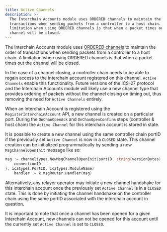 ```yaml
---
title: Active Channels
description: >-
  The Interchain Accounts module uses ORDERED channels to maintain the order of
  transactions when sending packets from a controller to a host chain. A
  limitation when using ORDERED channels is that when a packet times out the
  channel will be closed.
---
```

The Interchain Accounts module uses [ORDERED channels](https://github.com/cosmos/ibc/tree/master/spec/core/ics-004-channel-and-packet-semantics#ordering) to maintain the order of transactions when sending packets from a controller to a host chain. A limitation when using ORDERED channels is that when a packet times out the channel will be closed.

In the case of a channel closing, a controller chain needs to be able to regain access to the interchain account registered on this channel. `Active Channels` enable this functionality. Future versions of the ICS-27 protocol and the Interchain Accounts module will likely use a new
channel type that provides ordering of packets without the channel closing on timing out, thus removing the need for `Active Channels` entirely.

When an Interchain Account is registered using the `RegisterInterchainAccount` API, a new channel is created on a particular port. During the `OnChanOpenAck` and `OnChanOpenConfirm` steps (controller & host chain) the `Active Channel` for this interchain account
is stored in state.

It is possible to create a new channel using the same controller chain portID if the previously set `Active Channel` is now in a `CLOSED` state. This channel creation can be initialized programmatically by sending a new `MsgChannelOpenInit` message like so:

```go
msg := channeltypes.NewMsgChannelOpenInit(portID, string(versionBytes), channeltypes.ORDERED, []string{
    connectionID
}, icatypes.PortID, icatypes.ModuleName)
    handler := k.msgRouter.Handler(msg)
```

Alternatively, any relayer operator may initiate a new channel handshake for this interchain account once the previously set `Active Channel` is in a `CLOSED` state. This is done by initiating the channel handshake on the controller chain using the same portID associated with the interchain account in question.

It is important to note that once a channel has been opened for a given Interchain Account, new channels can not be opened for this account until the currently set `Active Channel` is set to `CLOSED`.
